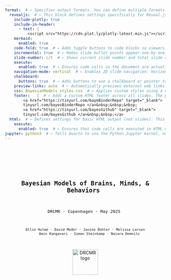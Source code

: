 ```yaml
---  
format:  # ← Specifies output formats. You can define multiple formats like revealjs (slides), html, pdf, etc.
  revealjs:  # ← This block defines settings specifically for Reveal.js slide output.
    include-plotly: true
    include-in-header:
      - text: |
          <script src="https://cdn.plot.ly/plotly-latest.min.js"></script>
    mermaid:
      enabled: true
    code-fold: true  # ← Adds toggle buttons to code blocks so viewers can hide/show the code.
    incremental: true  # ← Makes slide bullet points appear one-by-one, rather than all at once.
    slide-number: c/t  # ← Shows current slide number and total slide count (e.g., “3/10”) in the presentation.
    execute:
      enabled: true  # ← Ensures code cells in the document are actually executed during rendering.
    navigation-mode: vertical  # ← Enables 2D slide navigation: horizontal for sections, vertical for subsections.
    chalkboard:
      buttons: true  # ← Adds buttons to use a chalkboard or pointer tool while presenting.
    preview-links: auto  # ← Automatically previews external web links (e.g., YouTube, PDFs) inside slides.
    css: BayesianModels_styles.css  # ← Applies custom styles using a user-defined CSS file.
    footer:   |  # ← Adds a custom HTML footer across all slides. The pipe (|) means the following lines are literal block text.
        <a href="https://tinyurl.com/bayeBinderRepo" target="_blank">
        tinyurl.com/bayesBinderRepo </a>&nbsp;&nbsp;&nbsp;  
        <a href="https://tinyurl.com/bayesGithub" target="_blank">
        tinyurl.com/bayesGithub </a>&nbsp;&nbsp;</a>      
  html:  # ← Defines settings for basic HTML output (not slides). This is optional, but useful if rendering to HTML format too.
    execute:
      enabled: true  # ← Ensures that code cells are executed in HTML output as well.
jupyter: python3  # ← Tells Quarto to use the Python Jupyter kernel, not the default R kernel.
--- 
```

<!-- #region Title slide -->
--- 
 

<div style="display: flex; flex-direction: column; align-items: center; height: 100vh; padding-top: 60px; text-align: center;">
  <div style="font-size:1.6em; font-weight:bold; margin-bottom:10px; margin-top:10px;">
    Bayesian Models of Brains, Minds, & Behaviors 
  </div>

  <div style="font-size:1.1em; margin-bottom:15px;">
    DRCMR · Copenhagen · May 2025 
  </div>

  <div style="font-size:0.9em; max-width: 80%; margin: 0 auto;">
    Ollie Hulme · David Meder · Janine Bühler · Melissa Larsen
        Amin Kangavari · Simon Steinkamp · Naiara Demnitz
  </div>

  <img src="images/DRCMR_regionH_KU_logo.png" alt="DRCMR logo" style="height:80px; margin-top:15px;">
</div>

---
<!-- #endregion -->

<!-- #region Lecture#1 Preamble -->
# Lecture 1: Preamble & housekeeping

## Roadmap
- What this course is about 
- Materials: GitHub, Binder, Book...  
- Schedule, social, and how the week works  
- Group project  
- Vibe & expectations

## How the week will go
- A mix of lectures, interactive demos, case studies, and group work  
- You’ll build and present a research project with your group  
- Lectures & demos lay the conceptual groundwork 
- You build the research project sequentially as you learn more   
- Morning - lectures and demos
- Afternoons - self-paced demos and group work

## Materials  
- GitHub: slides, code, schedule, everything...  
- Binder: run interactive notebooks in browser, no install  
- Book: key reference, especially early in the week  
- Important links: GitHub `README.md`

## Schedule  
- Each day blends concepts, demos, & group work  

## Schedule
- Up to date on GitHub 
- Note different room on wed & thurs   
- <img src="/images/schedule.png" width="1000px">

## Social  
- Join the WhatsApp group (link on GitHub)  
- There you can ask informal questions, comment, idle thoughts
- Friday bar to celebrate

## Course overview  
- **Basic modelling** → Get started (Mon-Tues) 
- **Intermediate modelling** → Go deeper  (Wed)
- **Neural data integration** → Link models to brain (Thurs) 
- **Group project** → Model, analyze, present (Fri) 

## Course schematic  
- ![](images/course_schema.jpg){width=100%}  
- Your group project will follow this workflow

## Group project  
- Form a small group  
- Pick a cognitive question  
- Design an experiment (behavioral + neural)  
- Build models to test your hypotheses  
- Present your work on Friday (~15 min)
- See google doc on the Github README

## Supervision & Support  
- **Janine**: talk to her if you are shy to ask in class  
- **Ollie & David:** logistics, organisation, schedule  
- **Simon:** anything technical, Binder, GitHub, Python  
- **Group work:** you will have many supervisors depending on the day

## Binder  
- Launch notebooks in your browser  
- No installation needed  
- Be patient — it takes time to load  
- Keep your Binder tab open
- It can time out so best to use continuously in longer sessions   
  <img src="/images/binder.png" width="300px">

## GitHub  
- Main hub for slides, code, notebooks, and schedule etc.  
- link in footer 👇  
  <img src="/images/github.png" width="500px">

## Book  
- Core reference for models & theory
- This course roughly goes through it in order  
- Especially useful Mon–Wed  
  <img src="/images/book.jpeg" width="300px">

## Overarching aim
- Use probability theory to explain minds, brains, and behavior  
- Upgrade your scientific reasoning  
- Simple: intuitive, powerful tools  
- Universal: same ideas apply across science  
- From description → explanation

## Specific aims  
- Build and test cognitive models  
- Link cognitive models to neural data  
- Be hands-on, interactive, exploratory  

## Our expectations of you  
- Ask questions — don’t nod and fake it  
- Disrupt — curiosity is good  
- You deserve to understand this  

## Things we love to hear  
- “I might have missed this, but…”  
- “Can I ask a stupid question?”  
- “Do you have an intuition for why…”  
- “I’m confused” 🤔  

## Things not to do to yourself  
- Don’t pretend to get it  
- Don’t assume you’re the only one confused  
- Don’t sit in silence out of self-doubt  

## Upcoming lectures  
- Basics of Bayesian thinking  
- Modeling cognition as a binary process  
- Modeling mixtures of processes  
- Selecting models  
- Bayes factors and posterior odds  
<!-- #endregion-->

<!-- #region Lecture#2 Basics of Bayesian analysis-->

# Lecture 2: Bayesian basics

## Roadmap
- The spirit of Bayesian thinking
- What is Bayesian modeling?
- Principles of Bayesian inference
- Observable vs. latent variables
- Beliefs and evidence
- Estimation methods
- Why Bayesian methods?

## The spirit of Bayesian thinking 
- <br>
- *"Probability theory is nothing but common sense reduced to calculation."* — Laplace (1814)  
- <br>
- *"The rules of probability are the rules of consistent reasoning."* — Jaynes (2003)  
- <br>
- *"Bayesian methods are not a special brand of inference; they are the only logically consistent rules for inference that are known."* — Jaynes (2003)

::: {.footer}
Laplace (1814); Jaynes (2003)
:::

## Bayesianism as the calculus of common sense
- <br><br>
- *Bayesianism is just probability theory applied to inference.* — Jaynes (2003)

::: {.footer}
Jaynes (2003)
:::

## Probability as rational consistency 
- Bayesian modeling follows the rules of probability.
- Probability is logic.
- Logic is consistency.
- Consistency is rationality.
- And rationality is just thinking clearly.

## So what is "Bayesian Modeling of Minds, Brains, and Behavior"?
- This course is about **thinking clearly about minds, brains, and behavior**.
- It's about testing theories rationally, using the evidence provided by data.
- Bayesian modeling offers a principled, rational way to update beliefs based on evidence.
- Ta-da!

## Bayesian Updating in a Nutshell
- Prior belief → Evidence → Posterior belief

## A cognitive task 
- The go-nogo task
- <img src="/images/gonogo.png" width="800px">
- You respond (Go) to frequent stimuli... 
- ...and withhold response (No-Go) to infrequent ones.
- Measures response inhibition, impulse control, and attention.
- Commonly used in motor neuroscience / ADHD / addiction / tests of frontal lobe function...

## Estimating ability from behavioral data
- 10 trials of equal difficulty
- Binary outcomes, correct or incorrect
- We want to estimate ability $\theta$ from behavior
- $\theta$ is *latent* which means it is hidden 
- Data are *observed* which means we can see it
- e.g., correct responses $k = 8$ out of $n = 10$

## Latent vs. observed
- <img src="/images/latent_observable.png" width="1000px">

## Why latent variables?
- We want to explain, not just describe
- *Descriptive*: e.g. "What did the subject score?"
- *Explanatory*: e.g. "What ability caused that score?"

## Scientitific questions pertain to the latent
  - Do parkinsons patients differ in *risk taking* on and off medication? 
  - Does serotonin change *empathy*? 
  - Does alpha waves cause *memory consolidation*? 
  - Does ozempic improve *cognitive flexibility*?

## Science cares about the latent 
- We observe data, but we want to infer about latent variables
- Cognitive & brain sciences are ultimately about latent variables
- Bayesian modeling connects observables to latent processes

## Back to go-nogo
- **Observed**: behavior → number correct $k/n$
- **Latent**: ability → $\theta$
- There is always uncertainty
- The same ability can result in different behavior
- Different ability can result in the same behavior
- Bayesian inference accounts for this uncertainty

## Beliefs as Distributions
- Probability distributions encode **beliefs**
- The **center** = most likely value
- The **spread** = uncertainty
- `notebooks/probability_distributions.ipynb`
- see "Beliefs as distributions"

## Probability mass functions for discrete variables
- <img src="/images/probability_mass.jpg" width="350px" style="display:inline"/> 
- Total mass sums to 1: $\sum_x p(x) = 1$  
- Range sums: $p(2 \leq x \leq 4) = 0.4$  
- Odds: $\frac{p(5)}{p(7)} = 7$

## Probaility density functions for continuous variables
- <img src="/images/probability_density.jpg" width="350px">
- All probability density integrates to 1
- (area under the curve is 1)
- Densities can exceed 1
- Ratios make sense: The value "5.5" is 5 times less likely than "0.7"

## Probability Density Functions for continuous variables
- <img src="/images/probability_density.jpg" width="350px" style="display:inline"/>
- Total area under curve: $\int p(x)\,dx = 1$  
- Densities can > 1, but only area matters.  
- Likelihood ratios make sense: e.g., $p(5.5)/p(0.7) = 1/5$

## Interpreting probability distributions  
- It's important to read and reason with probabilty distributions.
- `notebooks/probability_distributions.ipynb` 
- see "Interpreting probability distributions"

## Bayes’ rule 
- $p(\theta \mid D) = \frac{\color{red}{p(D \mid \theta)} \cdot \color{blue}{p(\theta)}}{\color{green}{p(D)}}$
- <br>
- Posterior = $\frac{\color{red}{\text{Likelihood}}  \cdot \color{blue}{\text{Prior}}}{\color{green}{\text{Marginal likelihood}}}$
- <br>
- $\theta$ is a parameter, here "ability" on go-nogo task
- $D$ is data, here it is the correct performance, $k$ successes out of $n$ trials
- This tells us how our beliefs about ability are updated by the evidence provided by the data.

## Prior
- $p(\theta \mid D) = \frac{\color{red}{p(D \mid \theta)} \cdot \color{blue}{p(\theta)}}{\color{green}{p(D)}}$&nbsp;&nbsp;&nbsp;&nbsp;&nbsp;&nbsp;$\text{Posterior} = \frac{\color{red}{\text{Likelihood}} \cdot \color{blue}{\text{Prior}}}{\color{green}{\text{Marginal likelihood}}}$
- <br>
- **$\color{blue}{\text{Prior}}$** is what we believe about $\theta$ before seeing the data. 
- It reflects our prior assumptions or knowledge.

## Likelihood
- $p(\theta \mid D) = \frac{\color{red}{p(D \mid \theta)} \cdot \color{blue}{p(\theta)}}{\color{green}{p(D)}}$&nbsp;&nbsp;&nbsp;&nbsp;&nbsp;&nbsp;$\text{Posterior} = \frac{\color{red}{\text{Likelihood}} \cdot \color{blue}{\text{Prior}}}{\color{green}{\text{Marginal likelihood}}}$
- **$\color{red}{\text{Likelihood}}$** is the probability of data $D$ given a value of $\theta$.
- It tells us how well each $\theta$ explains the data
- It also tells us how to update our beliefs about each value of $\theta$
- Higher likelihood → stronger belief in $\theta$ 
- Lower likelihood → weaker belief in $\theta$

## Marginal likelihood
- $p(\theta \mid D) = \frac{\color{red}{p(D \mid \theta)} \cdot \color{blue}{p(\theta)}}{\color{green}{p(D)}}$&nbsp;&nbsp;&nbsp;&nbsp;&nbsp;&nbsp;$\text{Posterior} = \frac{\color{red}{\text{Likelihood}} \cdot \color{blue}{\text{Prior}}}{\color{green}{\text{Marginal likelihood}}}$
- <br>
- **$\color{green}{\text{Marginal likelihood}}$** is the total probability of the data averaged over all possible values of $\theta$.
- It represents how good the model is at predicting the data. 
- (It also normalizes the posterior so it is a valid probability distribution)

## Posterior
- $p(\theta \mid D) = \frac{\color{red}{p(D \mid \theta)} \cdot \color{blue}{p(\theta)}}{\color{green}{p(D)}}$&nbsp;&nbsp;&nbsp;&nbsp;&nbsp;&nbsp;$\text{Posterior} = \frac{\color{red}{\text{Likelihood}} \cdot \color{blue}{\text{Prior}}}{\color{green}{\text{Marginal likelihood}}}$
- <br>
- **Posterior** is what we believe about $\theta$ *after* seeing the data. 
- It’s the prior that has been updated by the evidence provided by the data.

## Recap in context of go-nogo
- The *prior* is our prior belief about ability $p(\theta)$
- The *likelihood* is how likely the behavior is under each ability $p(data|\theta)$
- The *posterior* is our new belief about ability after observing the behavior $p(\theta|data)$
- The *marginal likelihood* is how good in general this model predicts the behaivor $p(data)$

## Updating beliefs with data
- We start with a **prior** belief $p(\theta)$
- Observe **data**: e.g. \( k = 9 \) correct out of \( n = 10 \)
- Bayes updates the belief:
- $p(\theta \mid D) = \frac{\color{red}{p(D \mid \theta)} \cdot \color{blue}{p(\theta)}}{\color{green}{p(D)}}$

## Intuition behind belief updating  
- The more likely the data is for a given $\theta$  
- The more we believe in that value of $\theta$ after seeing the data.
- The values of $\theta$ that are better supported by the data, are more believed in after experiencing the data
- We have updated our beliefs according to the data

## Proportional form of Bayes rule
- Since:  
  $p(\theta \mid D) = \frac{\color{red}{p(D \mid \theta)} \cdot \color{blue}{p(\theta)}}{\color{green}{p(D)}}$
- <br>
- The **$\color{green}{\text{Marginal likelihood}}$** $\color{green}{p(D)}$ doesn’t depend on $\theta$
- <br>
- So we can rewrite as:  
- $p(\theta \mid D) \propto \color{red}{p(D \mid \theta)} \cdot \color{blue}{p(\theta)}$
- $\text{Posterior} \propto \color{red}{\text{Likelihood}} \cdot \color{blue}{\text{Prior}}$
- "*Posterior is proportional to likelihood times prior*""

## Prior beliefs for theta
- `notebooks/probability distributions.ipynb`
- see "Prior beliefs for theta"

## Multiplying prior and likelihood
- `notebooks/probability distributions.ipynb`
-  see "Multiplying prior and likelihood" 

## Is the likelihood a probability distribution?
- `notebooks/probability distributions.ipynb`
-  see "Is the likelihood a probability distribution?"  
- It is if you plot it appropriately.
- e.g $p(data|theta=0.5)$
- It is if you plot it over the data rather than theta

## Summarising the posterior
- `notebooks/probability distributions.ipynb`
-  see "Bayesian credibility intervals"  
-  see "Summarising the posterior" 

## Compute the posterior for the beta
- Here is an easy way to calculate the posterior
- We start with a flat prior: $p(\theta) \sim \text{Beta}(1,1)$
- Observe some data - $k$ = correct, $n$ = total trials
- Posterior is then: $p(\theta \mid D) \sim \text{Beta}(1 + k, 1 + n - k)$
- Simple, tractable update rule for binary outcomes
- `notebooks/probability distributions.ipynb`
- see "Computing posterior for the beta"

## Sequential updating of posterior
- Bayesian inference is consistent across steps
- One-step:
  - Prior → Combined data1 & data2 → Posterior
- Two-step:
  - Prior → Data1 → Intermediate Posterior → Data2 → Final Posterior
- Final result is identical
-  `notebooks/probability distributions.ipynb`
- see "Sequential updating"

## Why sequential updating of posterior matters
- You can peak at your data, it's ok! 
- Enables inference as data rolls in.
- *Optional stopping*: stop early, or extend data collection 
- *Efficient*: time, money, resources
- *Ethical*: minimises animals, humans, unnecessary treatment etc.

## Optional stopping
- - ![](images/optional_stopping.png){width=100%}

## Frequentist methods don’t allow this
- Frequentist inference assumes a fixed sample size and plan
- Stopping early or collecting more data invalidates p-values
- *Counterfactual policies:* what you would have done, if the data had turned out different impacts on your p-values. 
- Not widely understood. 

## Conjugate priors
- If Prior and posterior from the same distribution family → *conjugate*  
- <br>
- For example:
- $p(\theta): \text{Beta}(\alpha, \beta)$ 
- $p(\theta|data): \text{Beta}(\alpha + k, \beta + n - k)$
- <br>
- The posterior can be computed by plugging data directly into an equation
- Conjugacy allows for *analytic updates* 

## When conjugacy isnt possible: Sampling
- Conjugacy is relatively rare in real world cases
- In cases where conjugacy is not available sampling solutions are possible
- Commonly MCMC - Markov Chain Monte Carlo
- Works even when no closed-form solution
- Approximates the posterior via sampling

## Analytic vs. Sampling
- **Analytic**: Exact, requires conjugacy, rare
- **MCMC**: Approximate, doesnt require conjugacy, more flexible, common

## MCMC in Practice
- **Red pill**: Learn how MCMC really works 🤓  
  - [Intuitive guide to MCMC internals](https://chat.openai.com/share/887b4e2d-2689-4e2d-b9ae-246b71d5782e)  
  - [Metropolis-Hastings explained simply](https://chat.openai.com/share/55cb6a00-1718-4327-8d51-3902a2064a11)  
  - These methods will keep evolving — expect newer algorithms, faster sampling, and better approximations.

- **Blue pill**: Trust the method and use it (but know how to spot when it's broken) 😄  
  - We'll demonstrate and visualise MCMC in practice.

## MCMC demo
- An easy way to sample the posterior.
- With enough samples you can get as close to the true posterior as you want.
- Works for conjugacy cases too. 
- Go to "MCMC"
- `notebooks/probability distributions.ipynb`

## Why Bayesian Methods?
- **Principled reasoning**: Probabilistic logic = consistent thinking  
- **Uncertainty-aware**: Fully models uncertainty  
- **Latent variables**: Model hidden causes, not just outcomes  
- **Sequential updating**: Updating is the same whether data is sequential or all-in-one-go.  
- **Explanations**: From describing data to explaining via theory  
- **Flexibility**: Hierarchical, generative, extensible
- **Simple**: Same principle always. Learn it once. Apply it forever. 

<!-- #endregion-->

<!-- #region Lecture#3 Modelling a binary process-->

# Lecture 3: Modeling a Binary Process

## Roadmap
- Cogntive tasks with binary outcomes  
- From observed data to hidden probabilities  
- Graphical models and their notation  
- Bayesian inference via sampling in JAGS  
- Convergence diagnostics and posterior checks  

## Modeling a Binary Process
- Start simple: focus on binary outcomes  
- e.g., *Success/Failure*, *Correct/Incorrect*, *Yes/No*
- Common examples: 
- *coin flips, true/false questions, detection tasks, motor responses*
- In our go/no-go example, each of the $n$ trials results in either $k$ successes  
- Binary processes are foundational for modeling cognition

## Getting Started
- Our goal is to infer ability in a go-no-go task
- We estimate a rate — the hidden probability $\theta$ that a response is correct
- We represent our uncertainty about $\theta$ as a probability distribution
- Many cognitive tasks can be modeled this way

## Binary Tasks in Cognitive Science
- Go/no-go, stop-signal, 2AFC, task switching  
- Recognition memory, Stroop, Flanker, oddball detection  
- Visual search, discrimination tasks, and so on. 

## From Binary Outcomes to a Hidden Rate
- Observe $k$ successes in $n$ trials → compute $\frac{k}{n}$
- But our interest is in the *underlying* success rate $\theta$
- Model: $k \sim \text{Binomial}(\theta, n)$
- $p(k \mid \theta, n) = \binom{n}{k} \theta^k (1 - \theta)^{n - k}$
- For a given $\theta$ and $n$, this is the probability distribtion for $k$
- <span style="color:lightgray;">Assumes independent, identically distributed (i.i.d.) trials — no history effects</span>

## Try it Yourself
- `notebooks/probability distributions.ipynb`
- see "Binomial distribution"

## Graphical Models
- Graphical models represent probabilistic structure visually
- Nodes represent variables; edges represent dependencies
- Child nodes are conditionally dependent on parent nodes
- This is a simple model of the go-nogo task:
- ![](images/graphical%20model.png){width=30%}

## Graphical Notation
- **Circular** nodes: continuous variables  
- **Square** nodes: discrete variables  
- <br>
- **Shaded** nodes: observed  
- **Unshaded** nodes: hidden  
- <br>
- **Single border**: stochastic variable  
- **Double border**: deterministic relationship derived from others

## Graphical Notation Reference
- ![](images/graphical%20lexicon.jpeg){width=70%}

## Graphical Model Quiz
- ![](images/graphical%20model%20test.jpeg){width=30%}
- Upper node: What type of variable is this?  
- **Answer:** Continuous, stochastic, and observed
- Lower node: What type of variable is this?  
- **Answer:** Discrete, deterministic, and unobserved

## Sampling via JAGS
```.python
model {              # Define the model
  theta ~ dbeta(1,1) # Prior: theta follows a uniform beta distribution
  k ~ dbin(theta,n)  # Likelihood: k follows a binomial distribution
                     # with parameters theta and n
}                    # End of model
```
- ![](images/graphical%20model.png){width=30%}

## Interpreting the graphical model for the code
- ![](images/graphical%20model.png){width=30%}
- Theta is latent, and continuous
- n is observed and discrete
- k is observed and discrete
- Both feed n and k feed in to the likelihood to generate k

## R-hat as a convergence check
- It’s important to check that the sampling has converged to the stationary distribution.
- One heuristic is the R-hat statistic:  
  $\hat{R} = \frac{\text{var}(\text{within-chain})}{\text{var}(\text{across-chain})}$
- Rule of thumb: $\hat{R}$ should be between 1.00 and 1.01 for convergence.

## Inspecting the chains 
- the chains of samples should look like *hairy catapillars*
- like this:
- ![](images/hairy_caterpillar.png){width=60%}

## Try it yourself
 - go to "MCMC convergence checks**
 -  📂 `notebooks/probability distributions.ipynb`

## Difference between two rates
- Suppose we observe two processes, each producing successes out of trials:
- Process 1: $k_1$ successes out of $n_1$ trials  
- Process 2: $k_2$ successes out of $n_2$ trials
- We assume each is governed by a different underlying rate: $\theta_1$ and $\theta_2$.

## Estimating the difference
- We want to model each rate with a posterior Beta distribution, and we are interested in the difference:
- $\delta = \theta_1 - \theta_2$
- This tells us how much more (or less) likely success is in one group compared to the other.

## Examples and intuition
- Examples:
- 📈 Effect of a drug on performance ($\theta_1$ = treated, $\theta_2$ = control)
- 👶 Performance difference between age groups
- 🧪 Comparison of two algorithms on success rate
- A positive $\delta$ means group 1 is better; a negative $\delta$ means group 2 is better.

## Graphical model for inferring differences
- ![](images/fig3.3.jpg){width=100%}
- Why is delta double boundary?
- Because it is completely determined by the two thetas 

## JAGS code for infferring differences in rates
```.python
model{ 
  k1 ~ dbin(theta1,n1)
  k2 ~ dbin(theta2,n2)
  theta1 ~ dbeta(1,1)
  theta2 ~ dbeta(1,1)
  delta <-theta1-theta2
}                   # End of model
```
## Try it yourself
 - go to "Inferring the difference between two rates"  
 - `notebooks/probability distributions.ipynb`

## Interpret the posterior
- What is the approximate probability that the difference in rates  ($\delta$) is below 0?
- ![](images/posterior_delta.png){width=45%}

## Inferring a common rate 
- In some cases we want to infer a common rate for 2 different processes
- e.g. *same subject & task, two different sessions*
- e.g. *same group, different subjects*
- e.g. *same subject, different tasks*
- Here we would model a single $\theta$
- ![](/images/common_rate_model.jpg) 

##  Same model with plate notation
- ![](/images/common_rate_model_plate.jpg)
- note only one theta, but multiple processes indexed by i 

## JAGS code for inferring a common rate 
```.python
 model{ 
  k1 ~ dbin(theta,n1)
  k2 ~ dbin(theta,n2)
  theta ~ dbeta(1,1)
}
```
- ![](/images/common_rate_model.jpg){width=100%} 
- Only one $\theta$ is modelling the two sets of data $k1$ and $k2$

## Try it out
 - go to "Inferring a common rate"  
 - `notebooks/probability distributions.ipynb`

## Predictions
- In Bayesian modeling, everything is about prediction.
- There are two fundamental axes:
  1. Are we predicting **parameters** or **data**?
  2. Are we predicting **before** or **after** observing data?

## Different types of prediction
|                       | **Before data**                                         | **After data**                                                             |
|-----------------------|---------------------------------------------------------|----------------------------------------------------------------------------|
| **Parameters**        | Prior distribution: $p(\theta)$                         | Posterior distribution: $p(\theta \mid d_{\text{obs}})$                    | 
| **Data**              | Prior predictive distribution: $p(d_{\text{new}})$      | Posterior predictive distribution: $p(d_{\text{new}} \mid d_{\text{obs}})$ |

## Predicting parameters
- The **prior distribution** $p(\theta)$ is our prediction about the parameter before seeing data.
- The **posterior distribution** $p(\theta \mid d_\text{obs})$ is our updated prediction after observing data.

## Predicting data.
- The **prior predictive distribution** $p(d_{\text{new}})$ tells us what data we expect based on our prior belief about $\theta$.
- The **posterior predictive distribution** $p(d_{\text{new}} \mid d_{\text{obs}})$ predicts new data based on our updated belief.

## Todays posterior is tomorrows prior
- This means that any posterior can always become a prior for a future prediction, and so on.  

## Prior and posterior prediction
```.python
model {
  # Prior distribution
  thetaprior ~ dbeta(1,1) 
  
  # Prior predictive distribtion
  priorpredk ~ dbin(thetapior,n) 
  
  # Posterior distribution 
  theta ~ dbeta(1,1) # theta becomes the posterior distribution of   
  k ~ dbin(theta,n) #likelihood for updating prior to posterior
  
  # Posterior predictive distribution
  postpredk ~ dbin(theta,n) # posterior predictive distibution
}
```
## Samples of the four distributions
- ![](/images/prior_post_predictions.jpg){width=60%}
- Prior and posterior distributions are in the space of the parameter
- Prior and posterior predictive distributions are in space of the data k out of n trials. 
 
## Comparing data to the posterior predictive distribution 
- - ![](/images/common_rate_model.jpg){width=100%} 
- If we estimate the model along with its predictive distributions
- We can see how this compares to the actual data

## Descriptive adequacy
- ...means how well does the model describe the data
-  Posterior for this data: k1 = 0, n1 =10 & k2=10, n2 = 10
- ![](images/posterior_common.jpg){width=50%}
- Looks ok, but does it have descriptive adequacy?

## Check posterior predictive distribution against data
- ![](images/posterior_predictive_common.jpg){width=40%}
- X marks the observed data, square size indicates probability
- The model has poor *descriptive adequacy*. Why?
- Its a common rate model, so it predicts the same rate, but the data clearly is better modelled with different rates.  
 
## Prediction forward and backward in time
- Prediction usually targets the future — but can also fill in the past  
- When data are missing, we infer what might have happened  
- Cognitive models use observed data to uncover hidden causes of past behavior  
- Inference helps us predict both outcomes and hidden history
- Bayesian inference works backwards and forwards in time
<!-- #endregion -->

<!-- #region Lecture#4 Latent Mixture models      -->
# Latent mixture models
- What are they?
- How to use them to model mixtures of cognitive processes or traits
- How to use them to model compare models 

## Latent mixture models
- ...allow you to model data as coming from a *mixture* of *latent* processes. 
- This could be a mixture of cognitive processes, e.g. *guessing and trying, attending and not attending, remembering and forgetting.*
- Or mixture of states or traits, e.g. *depresssed vs. healthy, parkinsons vs. healthy, sleepy vs. awake*  
- An indicator variable estimates which mixture of processes generated the data.
- You can also use these mixture models to compare different models 

## Example: Latent mixture model of cognitive test
- *“Tryers”* have an ability that determines their rate of correct responses.
- *“Guessers”* score at chance level (e.g. 50%).
- Each participant belongs to one of the two groups.
- An *indicator* variable $z_i$ models *guesser* or *tryer*.

## Latent mixture model vs. simpler model
- ![](images/lmm.jpg){width=50%}
- ![](images/%20binomial%20rate%20model.jpg){width=50%}
- Its the same model, $z$ just allows a mix of two different processes that can set the rate $\theta$.
- Simples. 

## Latent mixture graphical model 
- ![](images/lmm.jpg){width=50%}
- $z_i$ is an indicator variable for participant $i$.
- $z_i = 0$ → guesser; $z_i = 1$ → tryer.
- $\psi = 0.5$ is the known chance performance level.
- $\phi$ is the tryer’s ability (same as $\theta$).
- Posterior of $z$ tells us the probability of each subject being either a guessers vs. a tryer.

## JAGS code for latent mixture
```.python
model {
  for (i in 1:p) {
    z[i] ~ dbern(0.5)
  }

  psi <- 0.5
  phi ~ dbeta(1, 1) I(0.5, 1)

  for (i in 1:p) {
    theta[i] <- equals(z[i], 0) * psi + equals(z[i], 1) * phi
    k[i] ~ dbin(theta[i], n)
  }
}
```
## Interactive demo
- `notebooks/probability distributions.ipynb`
-  Let's simulate data first
-  go to "Simulate guessers and tryers"  
- <br>
- Then we can run inference on each subject
-  go to "Infer guessers and tryers" 
 
<!-- #endregion                             -->

<!-- #region Lecture#5 Model selection            -->

# Model selection
- Why we need to compare models
- Simplicity vs. complexity
- Marginal likelihood as a comparison tool
- Predictive performance and prior bets
- Bayesian model comparison intuition

## Why compare models?
- Exept for the last section, we’ve mainly focused on single models
- Science advances by comparing competing explanations
- “This theory is good” → compared to what?
- We want to know which theory explains the data *better*
- This requires comparing models

## Simplicity vs. complexity
- “Explain phenomena by the simplest hypothesis that works” — Ptolemy
- “Avoid unnecessary plurality” — Occam’s razor
- “Complexity must pay for itself” — Hinton
- “Minimize free energy” — Friston
- These ideas all reflect the same principle: balance fit and complexity

## The Bayesian solution
- Many methods try to balance fit and complexity
- Bayesian methods do it naturally 
- Bayes gives us a single number for model quality: marginal likelihood
- It rewards accuracy...
- ...and penalizes wasted complexity

## Conditioning on a model
- Bayes' rule always assumes *a model*  
- But we can easily imagine different models, with different priors or structures
- Science is filled with competing explanations and models after all  
- We now ask: which model better predicts the data?  
- This leads us to the *marginal likelihood*  
- It’s the probability of the data, *given the model*

## Marginal likelihood
- $p(D \mid M)$ = average predictive performance of model $M$
- It’s a single number: 
- *How well the model predicted the data, on average*
- It accounts for *all* parameter values, weighted by their prior

## Analogy to betting
- Think of it like your model is betting on which parameter values best predict the data
- The better your bets, the higher your model’s score
- The prior is the placing of the bets, and the marginal likelihood is how good those bets paid off. 

## Marginal likelihood in words
- How probable was the data under this model $M$?
- Did the model concentrate its predictions where the data actually were?
- Priors spread out predictive mass
- Bad priors waste predictions on wrong areas
- Good priors focus predictions where the data land

## Octopus example
- There are two ~~octopi~~ octopusses.
- Both claim to be paranormal.
- It's 1970, so they are both working for the CIA
- ![](images/octopuses.jpg){width=50%}

## Octopus predictions 
- Where is the Russian sub?
- Alice: northern hemisphere
- Bob: Baltic Sea
- Data: Off the coast of Stockholm
- Alice was vaguely right 
- Bob was more precisely right → higher marginal likelihood

## How is marginal likelihood calculated?
- It’s the expected likelihood under the predictions of the prior:
- $p(D \mid M) = \int p(D \mid \theta, M)\, p(\theta \mid M)\, d\theta$
- For discrete parameters:
- $p(D \mid M) = \sum p(D \mid \xi_i)\, p(\xi_i)$
- It's a weighted average across all parameter settings

## Try it out  
- Lets compare alice and bob
-  `notebooks/probability distributions.ipynb`
- "Compare octopusses via marginal likelihood"

## Worked example
- Suppose a model has three parameter values: $\theta = \{0, 0.5, 1\}$
- Prior probabilities: $p(\theta_1) = \color{blue}{0.6}$, $p(\theta_2) = \color{blue}{0.3}$, $p(\theta_3) = \color{blue}{0.1}$
- Likelihoods: $p(D \mid \theta_1) = \color{red}{0.1}$, $p(D \mid \theta_2) = \color{red}{0.4}$, $p(D \mid \theta_3) = \color{red}{0.6}$
- Marginal likelihood:  
  $p(D) = \color{blue}{0.6} \cdot \color{red}{0.1} + \color{blue}{0.3} \cdot \color{red}{0.4} + \color{blue}{0.1} \cdot \color{red}{0.6}$
- Step by step:  
  $= \color{gray}{0.06} + \color{gray}{0.12} + \color{gray}{0.06} = \boxed{0.24}$

## Complexity and spread
- More complex models spread their predictions widely
- This lowers the average likelihood
- Even if they include the truth, they may assign low probability to it
- Marginal likelihood punishes this
- Broad priors = wasted predictions = lower score = lower marginal likelihood

## Complexity is not just parameter count
- A model with *many* narrow priors can be simple
- A model with *one* vague prior can be complex
- Complexity = how broadly a model spreads its predictions
- Narrow predictive distributions = simpler models
- Wide, uncertain predictions = complex models

## Misconception - sidenote
- <span style="color:gray">AIC, BIC penalize complexity by counting parameters</span>  
- <span style="color:gray">But parameter count ≠ true complexity</span>  
- <span style="color:gray">Complexity = how broadly a model spreads its predictions</span>
- <span style="color:gray">Bayesian marginal likelihood captures this automatically</span>

## Example: prior vagueness
- $\theta \sim \text{Uniform}(0,1)$ → vague → complex
- $\theta \sim \text{Uniform}(0.5,1)$ → tighter → simpler
- Both models have one parameter
- But they differ in how much of the prediction space they cover
- Complexity depends on how much ground a model tries to cover

## Example: prior vagueness 
- ![](images/complexity.png){width=100%}

## Why marginal likelihood matters
- It’s the most important quantity in Bayesian model comparison
- It unifies inference in brain, behavior, science
- Maximizing it means best average predictive performance
- It is the quantity that arguably everything else is trying to approximate: variational Bayes, free energy minimisation, ELBO, predictive coding, predictive processing

## Why marginal likelihood matters
- <span style="color:gray">Can even argue it is a *unique universal maximandum* for all physical and adaptive systems</span>
- <span style="color:gray">Woah man, that's like, deep.</span>
- 😵‍💫

<!-- #endregion                             -->

<!-- #region Lecture#6 Bayes factors              -->

# The Bayes factor
- Compared to what?  
- From marginal likelihood to relative evidence  
- Interpreting Bayes factors  
- Worked example: guessing vs. non-guessing  
- Pitfalls and philosophical notes

## Why compare models?
- A model with high marginal likelihood is good — but only *relative* to alternatives  
- Absolute goodness is rarely meaningful on its own  
- The key question is: compared to what?  
- We want relative evidence — which model explains the data better  
- The Bayes factor gives us that answer

## Compared to what?
- ![](images/oompa.jpg){width=100%}

## Set a compared-to-what alarm in your brain
- Listen out for one-sided superiority / inferiority claims
- *"this theory explains..."* 
- *"this model predicts the data poorly..."*
- *"this data is unlikely under the null hypothesis..."*
- **Ding!** → Compared to what?

## Bayes factor definition
- Marginal likelihood: *average predictive performance of a model*  
- Bayes factor compares this between two models  
- Defined as the ratio of marginal likelihoods:  
  $BF_{\color{blue}{1} \color{red}{2}} = \frac{p(D \mid \color{blue}{M_1})}{p(D \mid \color{red}{M_2})}$  
- Quantifies how much more likely the data is under $\color{blue}{M_1}$ than $\color{red}{M_2}$

## We already plotted Bayes factors
- Sneakly i didnt tell you they were bayes factors. 
- ![](images/ratio_marginal_likelihoods.png)

## Interpreting the Bayes factor
- $BF_{12} > 1$ → data favors $M_1$  
- $BF_{12} < 1$ → data favors $M_2$  
- $BF_{12} = 5$ → data is 5× more likely under $M_1$  
- $BF_{12} = \frac{1}{5}$ → data is 5× more likely under $M_2$  
- Strength of evidence depends on how far from 1 the ratio is

## Jeffreys' scale
| $BF_{12}$       | Interpretation                 |
|----------------|-------------------------------|
| >100           | Extreme evidence for $M_1$     |
| 30–100         | Very strong evidence for $M_1$ |
| 10–30          | Strong evidence for $M_1$      |
| 3–10           | Moderate evidence for $M_1$    |
| 1–3            | Anecdotal evidence for $M_1$   |
| 1              | No preference                  |
| 1/3–1          | Anecdotal evidence for $M_2$   |
| 1/10–1/3       | Moderate evidence for $M_2$    |
| 1/30–1/10      | Strong evidence for $M_2$      |
| 1/100–1/30     | Very strong evidence for $M_2$ |
| <1/100         | Extreme evidence for $M_2$     |

## Try it out
- see "Bayes factor scale interpretation"
- `notebooks/probability distributions.ipynb`

## Example: guessing vs. non-guessing
- 9 out of 10 trials correct → $k = 9$, $n = 10$  
- $M_1$: unknown ability → $\theta \sim \text{Uniform}(0,1)$  
- $M_2$: guessing → $\theta = 0.5$  
- Compute marginal likelihood under each model  
- Compare with a Bayes factor

## Bayes factor calculation
- For $M_1$: $p(D \mid M_1) = \frac{1}{1+n} = \frac{1}{11} \approx 0.0909$  
- For $M_2$: $p(D \mid M_2) = \binom{10}{9} (0.5)^{10} = 10 \cdot 0.000976 = 0.0098$  
- Bayes factor:  
  $BF_{12} = \frac{0.0909}{0.0098} \approx 9.3$  
- Data is about 9× more likely under $M_1$ than $M_2$

## Try it out
- see "Bayes factor calculation step by step"
- `notebooks/probability distributions.ipynb`

## Flipping the BF
- If $BF_{12} < 1$...
- ...take the reciprocal: $BF_{21} = \frac{1}{BF_{12}}$  
- Keeps interpretation intuitive: how many times more likely is the data?  
- Example: $BF_{12} = 0.2$ → $BF_{21} = 5$  
- Now we say: data is 5 × more likely under $M_2$  
- Same info, more digestible

## Bayes vs. Fisher
- Bayes compares models  
- Fisherian methods tests a single null hypothesis  
- p-values ask: “how unlikely is this data under $H_0$?”  
- Bayes factors ask: “which model better explains the data?”  
- Evidence is always comparative: $p(\text{data} \mid \text{A})$ vs. $p(\text{data} \mid \text{B})$

## Critiques

- **Criticism:** *Bayes factors are sensitive to prior choice*  
- **Answer:** This is a **feature** — priors are part of the model.

- **Criticism:** *But I don’t want my conclusions to depend so much on the prior*  
- **Answer:** Then use **sensitivity analysis** to check robustness.

- **Criticism:** *BFs be high if one bad model is much worse than another*  
- **Answer:** True. Check **descriptive adequacy** — look at **posterior predictive distributions**, simulate data, or compare out-of-sample predictions.

## The arc of civilisation  
- Oppposable thumbs, fire, the wheel, writing, zero, the printing press, Newtonian physics, germ theory, the steam engine, the combustion engine, the Moon landing, In Rainbows, the internet, CRISPR, Bayes factors

- <sub><span style="color:gray"><em>I’m being satirical (kinda).</em></span></sub>

<!-- #endregion                             -->

<!-- #region Lecture#7 Posterior odds -->

# Posterior odds
- From Bayes factors to posterior model plausibility  
- Combining likelihood and prior beliefs  
- Posterior odds: what we believe after seeing the data  
- Why priors matter  
- Common critiques and computational issues

## From Bayes factor to posterior odds
- Bayes factors compare predictive performance  
- But model plausibility also depends on prior belief  
- Posterior odds = updated belief in models after data  
- Combines evidence (likelihood) and belief (prior)  
- This gives a more complete model comparison

## Posterior odds equation
- Relative plausibility:  
  $\frac{p(M_1 \mid D)}{p(M_2 \mid D)} = \frac{p(D \mid M_1)}{p(D \mid M_2)} \cdot \frac{p(M_1)}{p(M_2)}$  
- In words:  
  posterior odds = Bayes factor × prior odds  
- Clear separation of belief and data  
- Makes assumptions explicit  
- Encourages transparency in modeling

## Posterior odds example
- ![](images/posterior_odds_rain.png)

## Posterior odds schematic
- ![](images/posterior_odds_eq.png)

## Try it out
- This demo ties everything together!
- `notebooks/probability distributions.ipynb`
- Go to "posterior odds calculation"

## Transforming prior into posterior
- Bayes factor converts prior odds into posterior odds  
- If prior odds = 1, posterior odds = Bayes factor  
- Prior beliefs influence conclusions  
- But can be updated rationally with data  
- That’s the power of Bayes

## Why Bayes factors are powerful
- Automatically penalize overly complex models  
- Allow direct evidence for the null  
- Can handle multiple models, not just null vs. alt  
- Support sequential data collection  
- Intuitive: how much more likely is the data?

## Extraordinary claims, extraordinary evidence
- Strong priors require stronger data  
- $p(M \mid D) = BF \cdot p(M)$  
- Even big Bayes factors may not sway implausible models  
- Prior odds encode skepticism  
- Bayesian methods make this explicit

## Why p-values can’t do this
- p-values don't compare models  
- Don’t provide evidence for the null  
- Depend on hypothetical outcomes  
- Require fixed plans to be valid  
- Can’t say “this model is better”

## Optional stopping
- Bayes allows data collection to stop anytime  
- p-values require pre-specified $n$  
- Bayes factors stay valid during interim checks  
- Enables adaptive design  
- More flexible, more realistic

## Conceptual and computational challenges
- Priors matter: vague priors can be a liability because they can make a model bad 
- Marginal likelihood is sometimes hard to compute  
- Complex models need careful approximation  
- Broad priors lower predictive accuracy  
- Precision in priors improves inference

## Specifying priors
- Priors must reflect real uncertainty  
- Two strategies:  
  - Subjective (expert-driven)  
  - Objective (e.g., unit-information priors)  
- Objective priors = default baseline  
- Useful for reproducibility  
- Can be refined with context

## Common confusion about priors
- Model priors are priors over models, parameter priors are priors over parameters. 
- Bayes factor does **not** depend on model priors  
- It **does** depend on parameter priors because these are part of models 
- Posterior model probability depends on both  
- So:  
  - Priors on models → posterior odds  
  - Priors on parameters → Bayes factor

## Prior sensitivity
- Different priors = different conclusions  
- That’s not a bug — it’s honest uncertainty  
- Test robustness with sensitivity analysis  
- Try narrower and wider priors  
- Some models are robust, others fragile

## Computational solutions
- Exact marginal likelihood often unavailable  
- Approximate methods include:  
  - Free energy minimisation
  - Variational Bayes
  - MCMC methods *like we have used*



<!-- #endregion -->

<!-- #region Misc lectures -->

<!-- #region Lecture#9 Savage Dickey -->
# Savage-Dickkey method of model comparison
- In this method two models are compared:
  - **Null hypothesis ($H_0$)**: fixes parameter to a specific value, e.g., $\phi = \phi_0$
  - **Alternative hypothesis ($H_1$)**: parameter free to vary, e.g., $\phi \ne \phi_0$
- $H_0$ is nested within $H_1$ (by constraining parameter).
- Classical null hypothesis usually sharp (point-null).
 
## Savage–Dickey Density Ratio 
- Defines Bayes factor for nested models:
$BF_{01} = \frac{p(D \mid H_0)}{p(D \mid H_1)} = \frac{p(\phi = \phi_0 \mid D, H_1)}{p(\phi = \phi_0 \mid H_1)}$
- Simply the ratio of posterior to prior densities at the point of interest $\phi_0$ under the alternative hypothesis.
 
## Example: Binomial Scenario
- Binomial scenario: $\theta$ parameter, observing 9 correct and 1 incorrect response.
- Null hypothesis ($H_0$): $\theta = 0.5$
- Alternative hypothesis ($H_1$): $\theta$ free to vary, prior $\theta \sim Beta(1,1)$
- Bayes factor is the ratio of posterior and prior densities at $\theta=0.5$

## Visual Interpretation of Savage-Dickey
- ![](Fig7.1-example.jpg)
- Prior (uniform) and posterior distributions shown.
- Density ratio at $\theta=0.5$ gives Bayes factor.
 
## MCMC-Based Estimation for Savage-Dickey
- When analytical solutions are difficult, use MCMC:
-![](Fig7.2-MCMC-example.jpg)
- Posterior and prior estimated from MCMC samples.
- Heights of posterior and prior at the null point give Bayes factor.

## Advantages of Savage–Dickey
- Direct interpretation as density ratio.
- Simplifies computation —no separate marginal likelihood calculation needed.
- Works well for nested models.
<!-- #endregion    -->

<!-- #region Lecture#10 Compare guassian means    -->
# Commpare Gaussian means
- Common task: test if two Gaussian means differ
- Example: does glucose improve detection performance
- Focus: test claim that glucose boost has larger effect in summer

## Data
| Season | N  | Mean | SD  |
|--------|----|------|-----|
| Winter | 41 | 0.11 | 0.15|
| Summer | 41 | 0.07 | 0.23|
- Difference not significant  
- t = 0.79, p = 0.44

## p-values and the Null Hypothesis
- “From a null result, we cannot conclude that no difference exists…”
- p = 0.44 does not support H₀
- It just means data are not incompatible with H₀
- Need a Bayes factor to quantify support for H₀

## Bayes Factor Overview
- Bayes factor compares posterior vs prior odds
- Quantifies evidence for or against H₀
- Unlike p-values, can support H₀
 
## One-Sample Comparison Model
- Test standardized difference scores (e.g., winter - summer)
- Assume:
  - δ ~ Cauchy(0,1)
  - xᵢ ~ Gaussian(μ, 1/σ²)
  - μ = δσ

## One-Sample Graphical Model
- ![Fig 8.1](figures/graphical_model_onesample.png)
- Prior on δ: Cauchy(0,1)
- Prior on σ: Half-Cauchy
- Estimate posterior with MCMC
 
## Posterior vs Prior
- ![Figure 8.2](figures/posterior_prior_onesample.png)
- Posterior peaks near δ = 0
- Bayes Factor ≈ 5:1 in favor of H₀

## Order-Restricted Model
- SMM predicts **δ < 0**
- Use order-restricted prior:
  - δ ~ Cauchy(0,1) truncated to (-∞, 0)

## Updated Bayes Factor 
- ![Figure 8.4](figures/posterior_prior_orderrestricted.png)
- Stronger evidence for H₀: BF ≈ 10:1

## Summary 
- p-values can't confirm H₀
- Bayes factors can
- "Evidence of absence" of support for SMM's prediction
 
## Two-Sample Comparison
- Compare oxygenated vs plain water on memory
- Two independent groups

## Two-Sample Model Structure
- ![Figure 8.5](figures/graphical_model_twosample.png)
- Shared variance σ²
- δ = α / σ  
- α = μₓ - μᵧ
 
## Large Effect Example
| Group         | N  | Mean   | SD   |
|---------------|----|--------|------|
| Plain Water   | 20 | 68.35  | 6.38 |
| Oxygenated    | 20 | 76.65  | 4.06 |
| t(38) = 4.47, p < .01 |
 
## Two-Sample Bayes Factor
-![Figure 8.6](figures/posterior_prior_twosample.png)
- Posterior moves away from 0
- BF ≈ 447:1 in favor of H₁  
- Decisive evidence for oxygenated water effect 
<!-- #endregion   -->

<!-- #region Lecture#11 Compare binomial rates    -->
# Comparing binomial rates
- We will naturally compute binomial rates for different groups or conditions
- And ask which is larger? 
- We thus need to compare binomial rates and test hypotheses about which is bigger etc.

## Bayesian graphical model
- ![Figure 9.1](figures/Fig9.1.png)
- graphical model for comparing two proportions

## Bayesian model
- We model the observed counts using binomial likelihoods and assign uniform Beta priors:
    s1 ~ Binomial(theta1, n1)  
    s2 ~ Binomial(theta2, n2)  
    theta1 ~ Beta(1, 1)  
    theta2 ~ Beta(1, 1)  
    delta <- theta1 - theta2
- theta1: 
- theta2: 
- delta = theta1 - theta2: difference in proportions
- We are interested in the posterior distribution of delta.
 
## Model Code 
Here is the model used for posterior simulation:
    model {
      theta1 ~ dbeta(1,1)
      theta2 ~ dbeta(1,1)
      delta <- theta1 - theta2
      s1 ~ dbin(theta1, n1)
      s2 ~ dbin(theta2, n2)
      theta1prior ~ dbeta(1,1)
      theta2prior ~ dbeta(1,1)
      deltaprior <- theta1prior - theta2prior
    }
This allows us to compare the prior and posterior density of delta at zero.
 
## Prior and Posterior Distributions
- ![Figure 9.2](figures/Fig9.2.png)
- We estimate the posterior distribution for the rate difference delta = theta1 - theta2 using Bayesian inference.
- The left plot shows prior and posterior distributions for delta across its full range.
- The right plot zooms in near delta = 0.
- This is used in the Savage–Dickey density ratio to compute the Bayes factor.
- The Savage–Dickey method compares:
    BF_01 = prior density at delta = 0 / posterior density at delta = 0
 
## Interpreting the Bayes Factor
- The posterior density at delta = 0 is about half the prior density.
- This gives a Bayes factor ≈ 2 in favor of the alternative hypothesis H1: delta ≠ 0.
- The 95% credible interval for delta is approximately [-0.09, 0.01], which does not include 0.

**Interpretation**:
- There is only modest evidence that one rate is higher than another 
- The Bayes factor penalizes H1 for spreading prior mass over implausible values. 
<!-- #endregion    -->

<!-- #region Lecture#4 Inference with Gaussians   -->
# Inferences with Gaussians  
- Due to central limit theorem, data and parameters are frequently Gaussian
- Gaussians have 2 parameters, a mean and a measure of their spread
- Spread can be expressed as a variance, std, or a precision (1/var) 
 
## Graphical model for Gaussians 
- Simple model for inferring Gaussian with unknown mean and std
- ![](fig.4.1.jpg)
 
## Interactive demo of Gaussian
- Jupyter notebook - interactive plotting of gaussian
 
## Sampling model for inferring Gaussians  
model { 
for (i in 1:n){
x[i]~dnorm(mu,lambda)
}
mu~dnorm(0,0.001)
sigma~dunif(0,10)
lambda<-1/pow(sigma,2)
} 
 
## Repeated measures of IQ 
- Imagine taking a cognitive test like IQ multiple times
- The mean is your IQ, and the spread models fluctuations in your performance. e.g. attention, fatigue, emotion, venus orbitting satturn
- We can model this as a Gaussian for each person

## Graphical model for IQ
- ![](fig.4.3.jpg)
- What parameter is common to all subjects?
- No index on the std. This means it is fixed.
- Is this justified?
- How to change it?
 
## Sampling code for IQ 
model{
  for (i in 1:n) {
    for (j in 1:m) {
      x[i,j]~dnorm(mu[i],lambda)
    }
  } 
sigma~dunif(0,100)
lambda <-1/pow(sigma,2)
for (i in 1:n) {
  mu([i]~ dunif(0,300))
}

}
<!-- #endregion                            -->

<!-- #endregion -->
